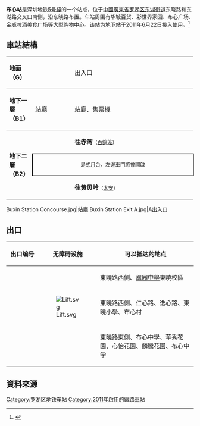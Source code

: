 {{noteTA
|G1=Transport
}}
{{Infobox station
|name = 布心
|image = Buxin Station Platform.jpg
|caption =  
|eng_name = Buxin
|borough = {{CHN}}[[廣東省|廣東省]][[深圳市|深圳市]][[羅湖區|羅湖區]][[東湖街道_(深圳市)|东湖街道]]
|address = 东湖路与东晓路交汇路口
|coordinates={{coord|22|34|51|N|114|8|17|E|display=it|type:railwaystation}}
|colour = 
|line = {{深圳地鐵|5|sl}}
|platform = 2
|exits = 3
|hours = 
|station_hours = 
|opened = 2011年6月22日
|services= {{Adjacent stations|system=Shenzhen Metro |line1=5|left1=太安|right1=百鴿籠|to-left1=黃貝嶺|to-right1=赤灣}}
|structure = 地下車站
|platformtype = [[島式月台|島式月台]]
|linecolour = {{深圳地铁色彩|5}}
|route_map = {{Routemap|inline=yes|legend=no|map=
\utSTRf!~MFADEg\utSTRg!~MFADEg\~~ ~~ ~~{{rmri|u}}[[百鸽笼站|百鸽笼站]]
\utSTR+BSl\utSTR+BSr!~num1r\~~'''B2'''
utSTR+BSl!~num2l\utSTR+BSr
\utSTRf!~MFADEf\utSTRg!~MFADEf\~~ ~~ ~~{{rmri|d}}[[太安站|太安站]]
|bottom = † 路線圖不按真實比例，仅供参考。
}}}}

'''布心站'''是深圳地铁[[深圳地鐵5号綫|5号綫]]的一个站点，位于[[中華人民共和國|中國]][[廣東省|廣東省]][[罗湖区|罗湖区]][[東湖街道_(深圳市)|东湖街道]]东晓路和东湖路交叉口南侧，沿东晓路布置。车站周围有华城百货、彩世界家园、布心广场、金威啤酒美食广场等大型购物中心。该站为地下站于2011年6月22日投入使用。<ref>{{Cite web |url=http://www.szmc.net/page/news/index.html?scode=4547&id=3060 |title=存档副本 |access-date=2015-05-11 |archive-url=https://web.archive.org/web/20150518095857/http://www.szmc.net/page/news/index.html?scode=4547&id=3060 |archive-date=2015-05-18 |dead-url=yes }}</ref>

==車站結構==
{|cellspacing=0 cellpadding=3
|-
|style="border-top:solid 1px gray;border-bottom:solid 1px gray;width:50px;"|'''地面（G）'''
|style="border-top:solid 1px gray;border-bottom:solid 1px gray;width:100px;"|
|style="border-top:solid 1px gray;border-bottom:solid 1px gray;width:350px;"|出入口
|-
|style="border-top:solid 1px gray;border-bottom:solid 1px gray;" valign=top width=50|'''地下一層（B1）'''
|style="border-top:solid 1px gray;border-bottom:solid 1px gray;" valign=top width=100|站廳
|style="border-top:solid 1px gray;border-bottom:solid 1px gray;" valign=top width=300|站廳、售票機
|-
|style="border-bottom:solid 1px gray;" rowspan=3 valign=top|'''地下二層（B2）'''
|style="border-bottom:solid 1px gray;"|
|{{arrow|L}} '''{{深圳地鐵|5|c}}''' '''往赤湾'''<small>（[[百鸽笼站|百鸽笼]]）</small>
|-
|style="border-right:solid 2px black;border-left:solid 2px black;border-top:solid 2px black;border-bottom:solid 2px black;" colspan=2|<center><small>[[島式月台|島式月台]]，左邊車門將會開啟</small></center>
|-
|style="border-bottom:solid 1px gray;"|
|style="border-bottom:solid 1px gray;"|'''{{深圳地鐵|5|c}}''' '''往黄贝岭'''<small>（[[太安站|太安]]）</small> {{arrow|R}}
|}
<gallery>
Buxin Station Concourse.jpg|站廳
Buxin Station Exit A.jpg|A出入口
</gallery>

==出口==
{| class="wikitable" 
! style="width:70px" | 出口编号
!无障碍设施
! 可以抵达的地点
|-
| align="center" | {{港铁出口|A}} 
|
| 東曉路西側、[[翠园中學|翠园中學]]東曉校區
|-
| align="center" | {{港铁出口|B}}
|[[File:Lift.svg|alt=]]
| 東曉路西側、仁心路、逸心路、東曉小學、布心村 
|-
| align="center" |{{港铁出口| D}}
|
| 東曉路東側、布心中學、華秀花園、心怡花園、麟騰花園、布心中学
|}

==資料來源==
{{reflist}}

{{深圳地鐵5號線車站}}
{{深圳地鐵車站列表}}

[[Category:罗湖区地铁车站|Category:罗湖区地铁车站]]
[[Category:2011年啟用的鐵路車站|Category:2011年啟用的鐵路車站]]